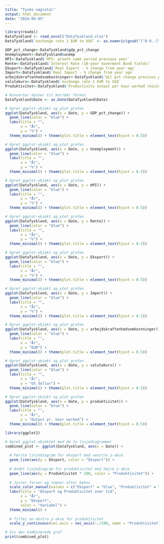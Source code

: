 ```yaml
---
title: "Tyske nøgletal"
output: html_document
date: "2024-04-05"
---
```



```r
library(readxl)
DataTyskland <- read_excel("DataTyskland.xlsx")
DataTyskland$`exchange rate 1 EUR to USD` <- as.numeric(gsub("[^0-9.-]", "", DataTyskland$`exchange rate 1 EUR to USD`))
```

```r
GDP_pct_change<-DataTyskland$gdp_pct_change
Unemployment<-DataTyskland$unemp
HPI<-DataTyskland$`HPI: growth same period previous year`
Rente<-DataTyskland$`Interest Rate (10-year Goverment Bond Yields)`
Eksport<-DataTyskland$`Real Export - % change from year ago`
Import<-DataTyskland$`Real Import - % change from year ago`
arbejdskraftenhedsomkostninger<-DataTyskland$`ULC pct change previous period`
valutakurs<-DataTyskland$`exchange rate 1 EUR to USD`
Produktivitet<-DataTyskland$`Productivity output per hour worked (mining and manufacturing)`
```

```r
# Konverter datoer til korrekt format
DataTyskland$Date <- as.Date(DataTyskland$Date)

# Opret ggplot-objekt og plot grafen
ggplot(DataTyskland, aes(x = Date, y = GDP_pct_change)) +
  geom_line(color = "blue") +
  labs(title = "",
       x = "År",
       y = "%") +
  theme_minimal() + theme(plot.title = element_text(hjust = 0.5))
```


```r
# Opret ggplot-objekt og plot grafen
ggplot(DataTyskland, aes(x = Date, y = Unemployment)) +
  geom_line(color = "blue") +
  labs(title = "",
       x = "År",
       y = "%") +
  theme_minimal() + theme(plot.title = element_text(hjust = 0.5))
```


```r
# Opret ggplot-objekt og plot grafen
ggplot(DataTyskland, aes(x = Date, y = HPI)) +
  geom_line(color = "blue") +
  labs(title = "",
       x = "År",
       y = "%") +
  theme_minimal() + theme(plot.title = element_text(hjust = 0.5))
```


```r
# Opret ggplot-objekt og plot grafen
ggplot(DataTyskland, aes(x = Date, y = Rente)) +
  geom_line(color = "blue") +
  labs(title = "",
       x = "År",
       y = "%") +
  theme_minimal() + theme(plot.title = element_text(hjust = 0.5))
```

```r
# Opret ggplot-objekt og plot grafen
ggplot(DataTyskland, aes(x = Date, y = Eksport)) +
  geom_line(color = "blue") +
  labs(title = "",
       x = "År",
       y = "%") +
  theme_minimal() + theme(plot.title = element_text(hjust = 0.5))
```


```r
# Opret ggplot-objekt og plot grafen
ggplot(DataTyskland, aes(x = Date, y = Import)) +
  geom_line(color = "blue") +
  labs(title = "",
       x = "År",
       y = "%") +
  theme_minimal() + theme(plot.title = element_text(hjust = 0.5))
```


```r
# Opret ggplot-objekt og plot grafen
ggplot(DataTyskland, aes(x = Date, y = arbejdskraftenhedsomkostninger)) +
  geom_line(color = "blue") +
  labs(title = "",
       x = "År",
       y = "EUR") +
  theme_minimal() + theme(plot.title = element_text(hjust = 0.5))
```


```r
# Opret ggplot-objekt og plot grafen
ggplot(DataTyskland, aes(x = Date, y = valutakurs)) +
  geom_line(color = "blue") +
  labs(title = "",
       x = "År",
       y = "US dollar") +
  theme_minimal() + theme(plot.title = element_text(hjust = 0.5))
```


```r
# Opret ggplot-objekt og plot grafen
ggplot(DataTyskland, aes(x = Date, y = produktivitet)) +
  geom_line(color = "blue") +
  labs(title = "",
       x = "År",
       y = "Output pr. hour worked") +
  theme_minimal() + theme(plot.title = element_text(hjust = 0.5))
```

```r
library(ggplot2)

# Opret ggplot-objektet med de to linjediagrammer
combined_plot <- ggplot(DataTyskland, aes(x = Date)) +
  
  # Første linjediagram for eksport med venstre y-akse
  geom_line(aes(y = Eksport, color = "Eksport")) +
  
  # Andet linjediagram for produktivitet med højre y-akse
  geom_line(aes(y = Produktivitet * 100, color = "Produktivitet")) +
  
  # Juster farver og temaer efter behov
  scale_color_manual(values = c("Eksport" = "blue", "Produktivitet" = "red")) +
  labs(title = "Eksport og Produktivitet over tid",
       x = "År",
       y = "Eksport",
       color = "Variabel") +
  theme_minimal() +
  
  # Tilføj en ekstra y-akse for produktivitet
  scale_y_continuous(sec.axis = sec_axis(~./100, name = "Produktivitet"))

# Vis den kombinerede graf
print(combined_plot)
```












